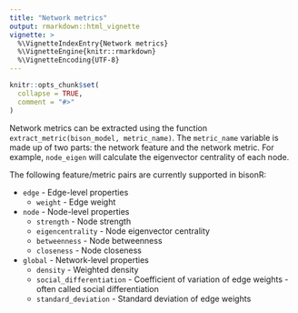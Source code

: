 ```yaml
---
title: "Network metrics"
output: rmarkdown::html_vignette
vignette: >
  %\VignetteIndexEntry{Network metrics}
  %\VignetteEngine{knitr::rmarkdown}
  %\VignetteEncoding{UTF-8}
---
```


```r
knitr::opts_chunk$set(
  collapse = TRUE,
  comment = "#>"
)
```

Network metrics can be extracted using the function `extract_metric(bison_model, metric_name)`. The `metric_name` variable is made up of two parts: the network feature and the network metric. For example, `node_eigen` will calculate the eigenvector centrality of each node.

The following feature/metric pairs are currently supported in bisonR:

* `edge` - Edge-level properties
  * `weight` - Edge weight
* `node` - Node-level properties
  * `strength` - Node strength
  * `eigencentrality` - Node eigenvector centrality
  * `betweenness` - Node betweenness
  * `closeness` - Node closeness
* `global` - Network-level properties
  * `density` - Weighted density
  * `social_differentiation` - Coefficient of variation of edge weights - often called social differentiation
  * `standard_deviation` - Standard deviation of edge weights


